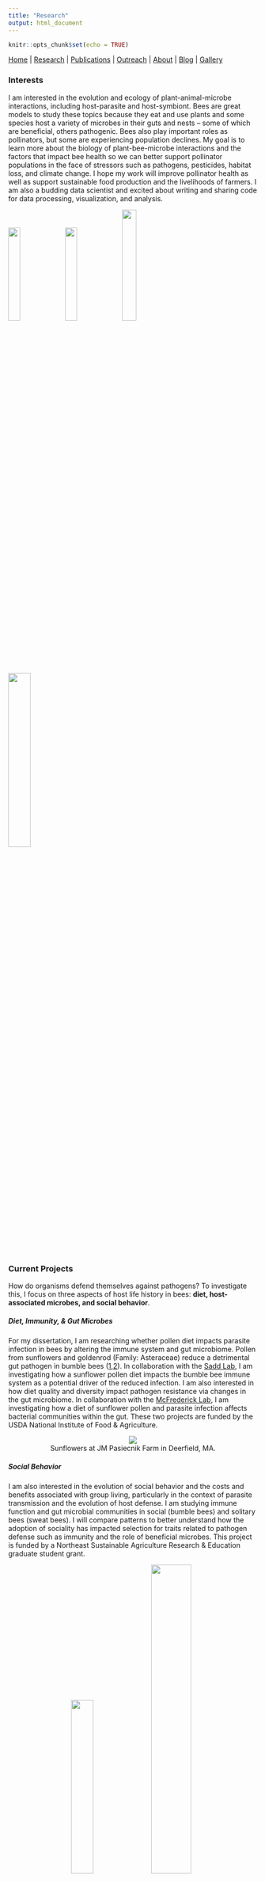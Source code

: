 ```yaml
---
title: "Research"
output: html_document
---
```


```r
knitr::opts_chunk$set(echo = TRUE)
```

[Home](index.html)  |  [Research](research.html)  |  [Publications](pubs.html)  |  [Outreach](outreach.html)  |  [About](about.html) | [Blog](blog.html) | [Gallery](gallery.html)


### Interests

I am interested in the evolution and ecology of plant-animal-microbe interactions, including host-parasite and host-symbiont. Bees are great models to study these topics because they eat and use plants and some species host a variety of microbes in their guts and nests -- some of which are beneficial, others pathogenic. Bees also play important roles as pollinators, but some are experiencing population declines. My goal is to learn more about the biology of plant-bee-microbe interactions and the factors that impact bee health so we can better support pollinator populations in the face of stressors such as pathogens, pesticides, habitat loss, and climate change. I hope my work will improve pollinator health as well as support sustainable food production and the livelihoods of farmers. I am also a budding data scientist and excited about writing and sharing code for data processing, visualization, and analysis.

<img src="images/IMG_7741.JPG" width="22%"> <img src="images/IMG_1285.JPG" width="22%"> <img src="images/IMG_8217.JPG" width="24%"> <img src="images/IMG_3617.JPG" width="30%"> 

### Current Projects 

How do organisms defend themselves against pathogens? To investigate this, I focus on three aspects of host life history in bees: **diet, host-associated microbes, and social behavior**.

##### Diet, Immunity, & Gut Microbes

For my dissertation, I am researching whether pollen diet impacts parasite infection in bees by altering the immune system and gut microbiome. Pollen from sunflowers and goldenrod (Family: Asteraceae) reduce a detrimental gut pathogen in bumble bees ([1](Giacomini2018.pdf),[2](locascio2019.pdf)). In collaboration with the [Sadd Lab](https://about.illinoisstate.edu/bmsadd/), I am investigating how a sunflower pollen diet impacts the bumble bee immune system as a potential driver of the reduced infection. I am also interested in how diet quality and diversity impact pathogen resistance via changes in the gut microbiome. In collaboration with the [McFrederick Lab](https://melittology.ucr.edu/), I am investigating how a diet of sunflower pollen and parasite infection affects bacterial communities within the gut. These two projects are funded by the USDA National Institute of Food & Agriculture. 

<center> <img src="images/IMG_12403JPG.JPG"></center>

<center> Sunflowers at JM Pasiecnik Farm in Deerfield, MA. </center>

##### Social Behavior

I am also interested in the evolution of social behavior and the costs and benefits associated with group living, particularly in the context of parasite transmission and the evolution of host defense. I am studying immune function and gut microbial communities in social (bumble bees) and solitary bees (sweat bees). I will compare patterns to better understand how the adoption of sociality has impacted selection for traits related to pathogen defense such as immunity and the role of beneficial microbes. This project is funded by a Northeast Sustainable Agriculture Research & Education graduate student grant. 


<center> <img src="images/bees.gif" width="30%"> <img src = "images/IMG_6992.JPG" width = 40%> </center>
<br/>
Bumble bee nests. The movie on the right is one of our bumble bee colonies in the lab. Most of the bees you see are workers and the large bee towards the bottom is the queen. The queen lays eggs and the workers forage for food and rear the offspring. Workers are females that typically don't reproduce. This species is *Bombus impatiens*, the Common Eastern Bumble Bee. The photo on the left shows the brood in the nest (without the adults). These clumps are developing eggs, larvae, and pupae scattered among honey pots for storing nectar and pollen. [More information about bumble bees here](https://xerces.org/bumblebees/about). 

#### Resources 

I'm working on compiling a pollen reference library for the flowering species at the farms here in the Pioneer Valley. You can explore the work in progress [here](pollen_library.pdf)

<br/>
<center> Check out my [Blog page](blog.html) for updates on my research projects. </center> 
<br/>
